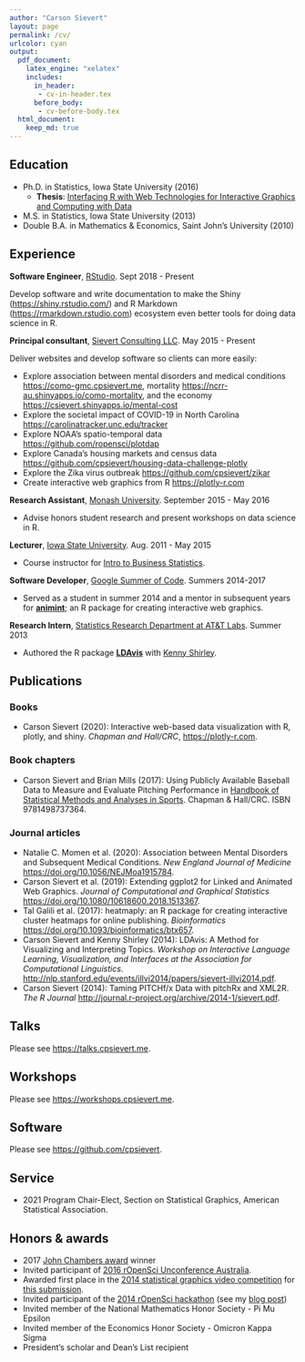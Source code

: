 ```yaml
---
author: "Carson Sievert"
layout: page
permalink: /cv/
urlcolor: cyan
output: 
  pdf_document: 
    latex_engine: "xelatex" 
    includes:
      in_header:
       - cv-in-header.tex
      before_body: 
       - cv-before-body.tex
  html_document:
    keep_md: true
---
```


## Education

* Ph.D. in Statistics, Iowa State University \hfill (2016)
    * __Thesis__: [Interfacing R with Web Technologies for Interactive Graphics and Computing with Data](https://github.com/cpsievert/phd-thesis)
* M.S. in Statistics, Iowa State University \hfill (2013)
* Double B.A. in Mathematics & Economics, Saint John's University \hfill (2010)

## Experience

__Software Engineer__, [RStudio](https://www.rstudio.com/). \hfill Sept 2018 - Present

Develop software and write documentation to make the Shiny (<https://shiny.rstudio.com/>) and R Markdown (<https://rmarkdown.rstudio.com>) ecosystem even better tools for doing data science in R.
  
__Principal consultant__, [Sievert Consulting LLC](https://cpsievert.me/consulting/). \hfill May 2015 - Present

Deliver websites and develop software so clients can more easily:

* Explore association between mental disorders and medical conditions <https://como-gmc.cpsievert.me>, mortality <https://ncrr-au.shinyapps.io/como-mortality>, and the economy <https://csievert.shinyapps.io/mental-cost>
* Explore the societal impact of COVID-19 in North Carolina <https://carolinatracker.unc.edu/tracker>
* Explore NOAA's spatio-temporal data <https://github.com/ropensci/plotdap>
* Explore Canada's housing markets and census data <https://github.com/cpsievert/housing-data-challenge-plotly>
* Explore the Zika virus outbreak <https://github.com/cpsievert/zikar>
* Create interactive web graphics from R <https://plotly-r.com>

__Research Assistant__, [Monash University](http://www.monash.edu/). \hfill September 2015 - May 2016

* Advise honors student research and present workshops on data science in R.

__Lecturer__, [Iowa State University](http://www.stat.iastate.edu/). \hfill Aug. 2011 - May 2015

* Course instructor for [Intro to Business Statistics](http://www.registrar.iastate.edu/catalog/2009-11/courses/stat.html#200).
    
__Software Developer__, [Google Summer of Code](http://www.google-melange.com/gsoc/homepage/google/gsoc2014). \hfill Summers 2014-2017

* Served as a student in summer 2014 and a mentor in subsequent years for  [__animint__](https://github.com/tdhock/animint); an R package for creating interactive web graphics.
  
__Research Intern__, [Statistics Research Department at AT&T Labs](http://stats.research.att.com/). \hfill Summer 2013

* Authored the R package [__LDAvis__](https://github.com/cpsievert/LDAvis) with [Kenny Shirley](http://www2.research.att.com/~kshirley/).

<!--	
__Data Analyst__, [Hardwick-Day Inc.](http://hardwickday.com/) \hfill Nov. 2010 - Nov. 2011

* Developed an algorithm for the company's web-based [Net Price Calculators](http://hardwickday.com/capabilities/net-price-calculator) (projected to generate over $3M in new revenue over five years).
-->

## Publications

### Books

* Carson Sievert (2020): Interactive web-based data visualization with R, plotly, and shiny. _Chapman and Hall/CRC_, <https://plotly-r.com>.

### Book chapters

* Carson Sievert and Brian Mills (2017): Using Publicly Available Baseball Data to Measure and Evaluate Pitching Performance in [Handbook of Statistical Methods and Analyses in Sports](https://www.crcpress.com/Handbook-of-Statistical-Methods-and-Analyses-in-Sports/Albert-Glickman-Swartz-Koning/p/book/9781498737364). Chapman & Hall/CRC. ISBN 9781498737364.

### Journal articles

* Natalie C. Momen et al. (2020): Association between Mental Disorders and Subsequent Medical Conditions. _New England Journal of Medicine_ <https://doi.org/10.1056/NEJMoa1915784>.
* Carson Sievert et al. (2019): Extending ggplot2 for Linked and Animated Web Graphics. _Journal of Computational and Graphical Statistics_ <https://doi.org/10.1080/10618600.2018.1513367>.
* Tal Galili et al. (2017): heatmaply: an R package for creating interactive cluster heatmaps for online publishing. _Bioinformatics_ <https://doi.org/10.1093/bioinformatics/btx657>.
* Carson Sievert and Kenny Shirley (2014): LDAvis: A Method for Visualizing and Interpreting Topics. _Workshop on Interactive Language Learning, Visualization, and Interfaces at the Association for Computational Linguistics_. <http://nlp.stanford.edu/events/illvi2014/papers/sievert-illvi2014.pdf>.
* Carson Sievert (2014): Taming PITCHf/x Data with pitchRx and XML2R. _The R Journal_ <http://journal.r-project.org/archive/2014-1/sievert.pdf>.

## Talks

Please see <https://talks.cpsievert.me>.

## Workshops

Please see <https://workshops.cpsievert.me>.

## Software

Please see <https://github.com/cpsievert>.

## Service 

* 2021 Program Chair-Elect, Section on Statistical Graphics, American Statistical Association.

## Honors & awards

* 2017 [John Chambers award](http://stat-computing.org/awards/jmc/winners.html) winner
* Invited participant of [2016 rOpenSci Unconference Australia](http://auunconf.ropensci.org/).
* Awarded first place in the [2014 statistical graphics video competition](http://web.archive.org/web/20140215133100/http://streaming.stat.iastate.edu/~dicook/video-competition/) for [this submission](http://web.archive.org/web/20160509234133/http://stat-graphics.org/movies/ldavis.html). 
* Invited participant of the [2014 rOpenSci hackathon](http://ropensci.github.io/hackathon/) (see my [blog post](https://ropensci.org/blog/2014/04/16/topic-modeling-in-R/))
* Invited member of the National Mathematics Honor Society - Pi Mu Epsilon
* Invited member of the Economics Honor Society - Omicron Kappa Sigma
* President's scholar and Dean's List recipient

